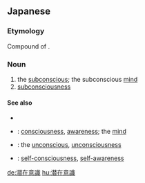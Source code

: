 ==Japanese==
{{ja-kanjitab|せん|ざい|い|しき|yomi=on}}

===Etymology===
Compound of {{compound|潜在|tr1=senzai|t1=latent, underlying|意識|tr2=ishiki|t2=awareness, consciousness, mind|lang=ja|sort=せんざいいしき}}.

===Noun===
{{ja-noun|せんざい いしき}}

# the [[subconscious]]; the subconscious [[mind]]
# [[subconsciousness]]

====See also====
* {{pedialite|Subconscious}}
* {{ja-r|意識|いしき}}: [[consciousness]], [[awareness]]; the [[mind]]
* {{ja-r|無意識|むいしき}}: the [[unconscious]], [[unconsciousness]]
* {{ja-r|自己意識|じこ いしき}}: [[self-]][[consciousness]], [[self-]][[awareness]]

[[de:潜在意識]]
[[hu:潜在意識]]